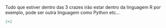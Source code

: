 Tudo que estiver dentro das 3 crazes irão estar dentro da linguagem R por exemplo, pode ser outra linguagem como Python etc...

```r
2+2
```

